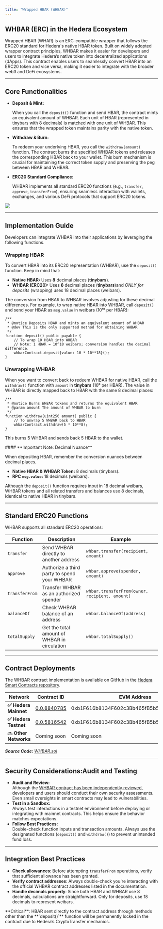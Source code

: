 ```yaml
---
title: "Wrapped HBAR (WHBAR)"
---
```



## WHBAR (ERC) in the Hedera Ecosystem

Wrapped HBAR (WHAR) is an ERC-compatible wrapper that follows the ERC20 standard for Hedera's native HBAR token. Built on widely adopted wrapper contract principles, WHBAR makes it easier for developers and users to integrate Hedera’s native token into decentralized applications (dApps). This contract enables users to seamlessly convert HBAR into an ERC20 token and vice versa, making it easier to integrate with the broader web3 and DeFi ecosystems.

***

## Core Functionalities

* **Deposit & Mint:**

  When you call the `deposit()` function and send HBAR, the contract mints an equivalent amount of WHBAR. Each unit of HBAR (represented in tinybars with 8 decimals) is matched with one unit of WHBAR. This ensures that the wrapped token maintains parity with the native token.
* **Withdraw & Burn:**

  To redeem your underlying HBAR, you call the `withdraw(amount)` function. The contract burns the specified WHBAR tokens and releases the corresponding HBAR back to your wallet. This burn mechanism is crucial for maintaining the correct token supply and preserving the peg between HBAR and WHBAR.
* **ERC20 Standard Compliance:**

  WHBAR implements all standard ERC20 functions (e.g., `transfer`, `approve`, `transferFrom`), ensuring seamless interaction with wallets, exchanges, and various DeFi protocols that support ERC20 tokens.

<Frame caption="HBAR wrapping/unwrapping flow from user wallet">
  <img src="/images/core-concepts/smart-contracts/wrapped-hbar-whbar/wrapped-hbar-whbar-1.png" />
</Frame>

***

## Implementation Guide

Developers can integrate WHBAR into their applications by leveraging the following functions.

### Wrapping HBAR

To convert HBAR into its ERC20 representation (WHBAR), use the `deposit()` function. Keep in mind that:

* **Native HBAR:** Uses **8** decimal places (**tinybars**).
* **WHBAR (ERC20):** Uses **8** decimal places (**tinybars**)and *ONLY for deposits* (wrapping) uses 18 decimal places (weibars).

The conversion from HBAR to WHBAR involves adjusting for these decimal differences. For example, to wrap native HBAR into WHBAR, call `deposit()` and send your HBAR as `msg.value` in weibars (10¹⁸ per HBAR):

```solidity wrap
/**
 * @notice Deposits HBAR and mints an equivalent amount of WHBAR
 * @dev This is the only supported method for obtaining WHBAR
 */
function deposit() public payable {
    // To wrap 10 HBAR into WHBAR
    // Note: 1 HBAR = 10^18 weibars; conversion handles the decimal difference.
    whbarContract.deposit{value: 10 * 10**18}();
}
```


### Unwrapping WHBAR

When you want to convert back to redeem WHBAR for native HBAR, call the `withdraw()` function with `amount` in **tinybars** (10⁸ per HBAR). The value in WHBAR is directly mapped back to HBAR with the same 8 decimal places:

```solidity wrap
/**
 * @notice Burns WHBAR tokens and returns the equivalent HBAR
 * @param amount The amount of WHBAR to burn
 */
function withdraw(uint256 amount) public {
    // To unwrap 5 WHBAR back to HBAR
    whbarContract.withdraw(5 * 10**8);
}
```


This burns 5 WHBAR and sends back 5 HBAR to the wallet.

<Check>
#### **Important Note: Decimal Nuance**

When depositing HBAR, remember the conversion nuances between decimal places.

* **Native HBAR & WHBAR Token:** 8 decimals (tinybars).
* **RPC `msg.value`:** 18 decimals (weibars).

Although the `deposit()` function requires input in 18 decimal weibars, WHBAR tokens and all related transfers and balances use 8 decimals, identical to native HBAR in tinybars.
</Check>

***

## Standard ERC20 Functions

WHBAR supports all standard ERC20 operations:

<table><thead><tr><th>Function</th><th>Description</th><th>Example</th></tr></thead><tbody><tr><td><code>transfer</code></td><td>Send WHBAR directly to another address</td><td><code>whbar.transfer(recipient, amount)</code></td></tr><tr><td><code>approve</code></td><td>Authorize a third party to spend your WHBAR</td><td><code>whbar.approve(spender, amount)</code></td></tr><tr><td><code>transferFrom</code></td><td>Transfer WHBAR as an authorized spender</td><td><code>whbar.transferFrom(owner, recipient, amount)</code></td></tr><tr><td><code>balanceOf</code></td><td>Check WHBAR balance of an address</td><td><code>whbar.balanceOf(address)</code></td></tr><tr><td><code>totalSupply</code></td><td>Get the total amount of WHBAR in circulation</td><td><code>whbar.totalSupply()</code></td></tr></tbody></table>

***

## Contract Deployments

The WHBAR contract implementation is available on GitHub in the [Hedera Smart Contracts repository](https://github.com/hashgraph/hedera-smart-contracts/blob/main/contracts/wrapped-tokens/WHBAR.sol).

<table><thead><tr><th>Network</th><th>Contract ID</th><th>EVM Address</th></tr></thead><tbody><tr><td><strong>✅ Hedera Mainnet</strong></td><td><a href="https://hashscan.io/mainnet/contract/0.0.8840785">0.0.8840785</a></td><td>0xb1F616b8134F602c3Bb465fB5b5e6565cCAd37Ed</td></tr><tr><td><strong>✅ Hedera Testnet</strong></td><td><a href="https://hashscan.io/testnet/contract/0.0.5816542?pa=1&#x26;pr=1&#x26;ps=1&#x26;pf=1">0.0.5816542</a></td><td>0xb1F616b8134F602c3Bb465fB5b5e6565cCAd37Ed</td></tr><tr><td>🔜 <strong>Other Networks</strong></td><td>Coming soon</td><td>Coming soon</td></tr></tbody></table>

***Source Code:*** [*WHBAR.sol*](https://github.com/hashgraph/hedera-smart-contracts/blob/main/contracts/wrapped-tokens/WHBAR.sol)

***

## Security Considerations:Audit and Testing

* **Audit and Review:**\
  Although the [WHBAR contract has been independently reviewed](https://hedera.com/audits-and-standards), developers and users should conduct their own security assessments. Even small oversights in smart contracts may lead to vulnerabilities.
* **Test in a Sandbox:**\
  Always test interactions in a testnet environment before deploying or integrating with mainnet contracts. This helps ensure the behavior matches expectations.
* **Follow Best Practices:**\
  Double-check function inputs and transaction amounts. Always use the designated functions (`deposit()` and `withdraw()`) to prevent unintended fund loss.

***

## Integration Best Practices

* **Check allowances**: Before attempting `transferFrom` operations, verify that sufficient allowance has been granted.
* **Verify contract addresses**: Always double-check you're interacting with the official WHBAR contract addresses listed in the documentation.
* **Handle decimals properly**: Since both HBAR and WHBAR use 8 decimals, calculations are straightforward. Only for deposits, use 18 decimals to represent weibars.

<Danger>
**Critical**: HBAR sent directly to the contract address through methods other than the **`deposit()`** function will be permanently locked in the contract due to Hedera’s CryptoTransfer mechanics.
</Danger>
